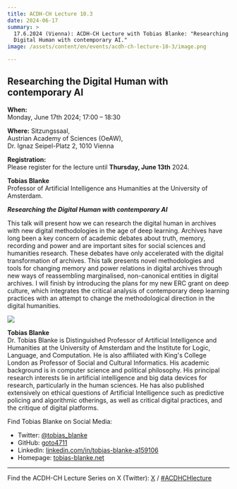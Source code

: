 ```yaml
---
title: ACDH-CH Lecture 10.3
date: 2024-06-17
summary: >
  17.6.2024 (Vienna): ACDH-CH Lecture with Tobias Blanke: "Researching the
  Digital Human with contemporary AI."
image: /assets/content/en/events/acdh-ch-lecture-10-3/image.png

---
```


## Researching the Digital Human with contemporary AI

**When:**\
Monday, June 17th 2024; 17:00 – 18:30

**Where:** Sitzungssaal,\
Austrian Academy of Sciences (OeAW),\
Dr. Ignaz Seipel-Platz 2, 1010 Vienna

**Registration:**\
Please register for the lecture until **Thursday, June 13th** 2024.

**Tobias Blanke**\
Professor of Artificial Intelligence ans Humanities at the University of Amsterdam.

***Researching the Digital Human with contemporary AI***

This talk will present how we can research the digital human in archives with new digital methodologies in the age of deep learning. Archives have long been a key concern of academic debates about truth, memory, recording and power and are important sites for social sciences and humanities research. These debates have only accelerated with the digital transformation of archives. This talk presents novel methodologies and tools for changing memory and power relations in digital archives through new ways of reassembling marginalised, non-canonical entities in digital archives. I will finish by introducing the plans for my new ERC grant on deep culture, which integrates the critical analysis of contemporary deep learning practices with an attempt to change the methodological direction in the digital humanities.

<Grid variant="one-four-columns">

<GridItem>

![](/assets/content/en/events/acdh-ch-lecture-10-3/tobias-blanke-portrait-723x1024.png)

</GridItem>

<GridItem>

**Tobias Blanke**\
Dr. Tobias Blanke is Distinguished Professor of Artificial Intelligence and Humanities at the University of Amsterdam and the Institute for Logic, Language, and Computation. He is also affiliated with King's College London as Professor of Social and Cultural Informatics. His academic background is in computer science and political philosophy. His principal research interests lie in artificial intelligence and big data devices for research, particularly in the human sciences. He has also published extensively on ethical questions of Artificial Intelligence such as predictive policing and algorithmic otherings, as well as critical digital practices, and the critique of digital platforms.

Find Tobias Blanke on Social Media:

* Twitter: [@tobias\_blanke](https://x.com/tobias_blanke)
* GitHub: [goto4711](https://github.com/goto4711)
* LinkedIn: [linkedin.com/in/tobias-blanke-a159106](https://www.linkedin.com/in/tobias-blanke-a159106/)
* Homepage: [tobias-blanke.net](https://tobias-blanke.net/)

</GridItem>

</Grid>

***

Find the ACDH-CH Lecture Series on X (Twitter): [X](https://twitter.com/AtClariah) / [#ACDHCHlecture](https://twitter.com/search?q=%23ACDHCHLecture\&src=typed_query)
